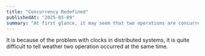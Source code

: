 ```yaml
---
title: "Concurrency Redefined"
publishedAt: "2025-05-09"
summary: "At first glance, it may seem that two operations are concurrent if they occur at the same time on different systems or processes. However, in distributed systems, concurrency shouldn’t be defined by time. Two operations can be considered concurrent even if they occur at different times, as long as both operations are not aways of each other."
---
```


It is because of the problem with clocks in distributed systems, it is quite difficult to tell weather two operation occurred at the same time.
